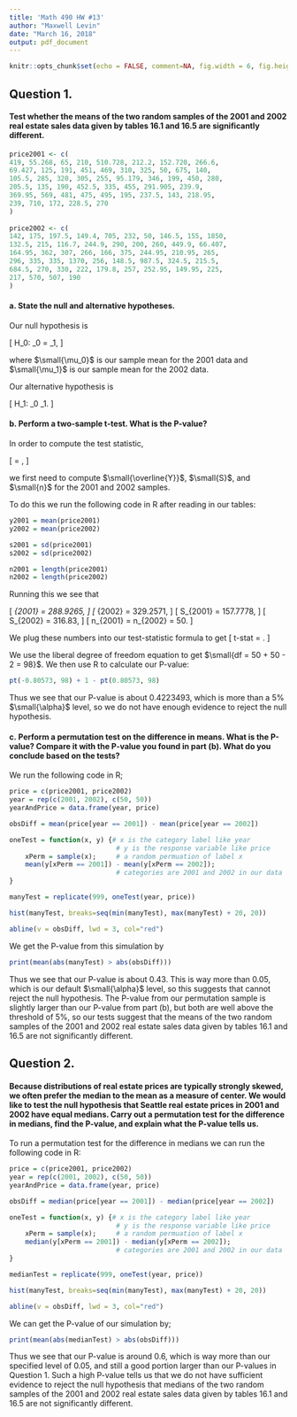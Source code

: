 ---
title: 'Math 490 HW #13'
author: "Maxwell Levin"
date: "March 16, 2018"
output: pdf_document
---

```{r setup, include=FALSE}
knitr::opts_chunk$set(echo = FALSE, comment=NA, fig.width = 6, fig.height = 4, fig.align = "center")
```


## Question 1.
#### Test whether the means of the two random samples of the 2001 and 2002 real estate sales data given by tables 16.1 and 16.5 are significantly different.
```{r}
price2001 <- c(
419, 55.268, 65, 210, 510.728, 212.2, 152.720, 266.6,
69.427, 125, 191, 451, 469, 310, 325, 50, 675, 140,
105.5, 285, 320, 305, 255, 95.179, 346, 199, 450, 280,
205.5, 135, 190, 452.5, 335, 455, 291.905, 239.9,
369.95, 569, 481, 475, 495, 195, 237.5, 143, 218.95,
239, 710, 172, 228.5, 270
)
 
price2002 <- c(
142, 175, 197.5, 149.4, 705, 232, 50, 146.5, 155, 1850,
132.5, 215, 116.7, 244.9, 290, 200, 260, 449.9, 66.407,
164.95, 362, 307, 266, 166, 375, 244.95, 210.95, 265,
296, 335, 335, 1370, 256, 148.5, 987.5, 324.5, 215.5,
684.5, 270, 330, 222, 179.8, 257, 252.95, 149.95, 225,
217, 570, 507, 190
)
```


#### a. State the null and alternative hypotheses.

Our null hypothesis is

\[
  H_0: \mu_0 = \mu_1,
\]

where $\small{\mu_0}$ is our sample mean for the 2001 data and $\small{\mu_1}$ is our sample mean for the 2002 data.

Our alternative hypothesis is

\[
  H_1: \mu_0 \neq \mu_1.
\]

#### b. Perform a two-sample t-test. What is the P-value?

In order to compute the test statistic,

\[
  \text{t-stat} = \frac{\overline{Y}_{2001} - \overline{Y}_{2002}}{ \sqrt{\frac{S^2_{2001}}{n_{2001}} + \frac{S^2_{2002}}{n_{2002}}} },
\]

we first need to compute $\small{\overline{Y}}$, $\small{S}$, and $\small{n}$ for the 2001 and 2002 samples.

To do this we run the following code in R after reading in our tables:

```{r, echo=TRUE}
y2001 = mean(price2001)
y2002 = mean(price2002)

s2001 = sd(price2001)
s2002 = sd(price2002)

n2001 = length(price2001)
n2002 = length(price2002)
```



Running this we see that 

\[
  \overline{Y}_{2001} = 288.9265,
\]
\[
  \overline{Y}_{2002} = 329.2571,
\]
\[
  S_{2001} = 157.7778,
\]
\[
  S_{2002} = 316.83,
\]
\[
  n_{2001} = n_{2002} = 50.
\]

We plug these numbers into our test-statistic formula to get
\[
  t-stat = \frac{288.9265 - 329.2571}{ \sqrt{\frac{(157.7778)^2}{50} + \frac{(316.83)^2}{50}} } \approx -0.80573.
\]

We use the liberal degree of freedom equation to get $\small{df = 50 + 50 - 2 = 98}$. We then use R to calculate our P-value:

```{r, echo=TRUE}
pt(-0.80573, 98) + 1 - pt(0.80573, 98)
```

Thus we see that our P-value is about 0.4223493, which is more than a 5% $\small{\alpha}$ level, so we do not have enough evidence to reject the null hypothesis. 

#### c. Perform a permutation test on the difference in means. What is the P-value? Compare it with the P-value you found in part (b). What do you conclude based on the tests?

We run the following code in R;
```{r, echo=TRUE}
price = c(price2001, price2002)
year = rep(c(2001, 2002), c(50, 50))
yearAndPrice = data.frame(year, price)

obsDiff = mean(price[year == 2001]) - mean(price[year == 2002])

oneTest = function(x, y) {# x is the category label like year
	                       # y is the response variable like price
	xPerm = sample(x);     # a random permuation of label x
	mean(y[xPerm == 2001]) - mean(y[xPerm == 2002]); 
	                       # categories are 2001 and 2002 in our data
}

manyTest = replicate(999, oneTest(year, price))

hist(manyTest, breaks=seq(min(manyTest), max(manyTest) + 20, 20))

abline(v = obsDiff, lwd = 3, col="red")
```


We get the P-value from this simulation by
```{r, echo=TRUE}
print(mean(abs(manyTest) > abs(obsDiff)))
```


Thus we see that our P-value is about 0.43. This is way more than 0.05, which is our default $\small{\alpha}$ level, so this suggests that cannot reject the null hypothesis. The P-value from our permutation sample is slightly larger than our P-value from part (b), but both are well above the threshold of 5%, so our tests suggest that the means of the two random samples of the 2001 and 2002 real estate sales data given by tables 16.1 and 16.5 are not significantly different.


## Question 2.
#### Because distributions of real estate prices are typically strongly skewed, we often prefer the median to the mean as a measure of center. We would like to test the null hypothesis that Seattle real estate prices in 2001 and 2002 have equal medians. Carry out a permutation test for the difference in medians, find the P-value, and explain what the P-value tells us.


To run a permutation test for the difference in medians we can run the following code in R:
```{r, echo=TRUE}
price = c(price2001, price2002)
year = rep(c(2001, 2002), c(50, 50))
yearAndPrice = data.frame(year, price)

obsDiff = median(price[year == 2001]) - median(price[year == 2002])

oneTest = function(x, y) {# x is the category label like year
	                       # y is the response variable like price
	xPerm = sample(x);     # a random permuation of label x
	median(y[xPerm == 2001]) - median(y[xPerm == 2002]); 
	                       # categories are 2001 and 2002 in our data
}

medianTest = replicate(999, oneTest(year, price))

hist(manyTest, breaks=seq(min(manyTest), max(manyTest) + 20, 20))

abline(v = obsDiff, lwd = 3, col="red")
```

We can get the P-value of our simulation by;
```{r}
print(mean(abs(medianTest) > abs(obsDiff)))
```


Thus we see that our P-value is around 0.6, which is way more than our specified level of 0.05, and still a good portion larger than our P-values in Question 1. Such a high P-value tells us that we do not have sufficient evidence to reject the null hypothesis that medians of the two random samples of the 2001 and 2002 real estate sales data given by tables 16.1 and 16.5 are not significantly different.

